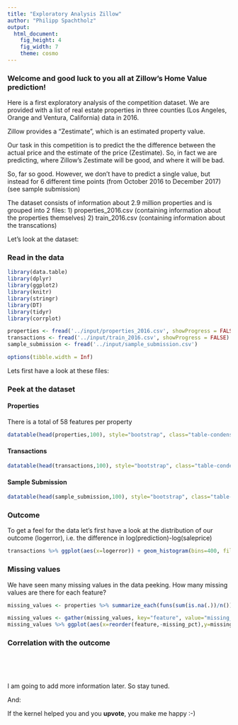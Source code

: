 ```yaml
---
title: "Exploratory Analysis Zillow"
author: "Philipp Spachtholz"
output:
  html_document:
    fig_height: 4
    fig_width: 7
    theme: cosmo
---
```


### Welcome and good luck to you all at Zillow's Home Value prediction!

Here is a first exploratory analysis of the competition dataset.
We are provided with a list of  real estate properties in three counties (Los Angeles, Orange and Ventura, California) data in 2016.


Zillow provides a "Zestimate", which is an estimated property value.

Our task in this competition is to predict the the difference between the actual price and the estimate of the price (Zestimate). So, in fact we are predicting, where Zillow's Zestimate will be good, and where it will be bad. 

So, far so good. However, we don't have to predict a single value, but instead for 6 different time points (from October 2016 to December 2017) (see sample submission)

The dataset consists of information about 2.9 million properties and is grouped into 2 files:
1) properties_2016.csv (containing information about the properties themselves)
2) train_2016.csv (containing information about the transcations)

Let's look at the dataset:

### Read in the data
```r
library(data.table)
library(dplyr)
library(ggplot2)
library(knitr)
library(stringr)
library(DT)
library(tidyr)
library(corrplot)

properties <- fread('../input/properties_2016.csv', showProgress = FALSE)
transactions <- fread('../input/train_2016.csv', showProgress = FALSE)
sample_submission <- fread('../input/sample_submission.csv')

```


```r
options(tibble.width = Inf)
```


Lets first have a look at these files:

### Peek at the dataset {.tabset}

#### Properties
There is a total of 58 features per property
```r
datatable(head(properties,100), style="bootstrap", class="table-condensed", options = list(dom = 'tp'))
```
#### Transactions

```r
datatable(head(transactions,100), style="bootstrap", class="table-condensed", options = list(dom = 'tp'))
```


#### Sample Submission

```r
datatable(head(sample_submission,100), style="bootstrap", class="table-condensed", options = list(dom = 'tp'))

```



### Outcome
To get a feel for the data let's first have a look at the distribution of our outcome (logerror), i.e. the difference in log(prediction)-log(saleprice)

```r
transactions %>% ggplot(aes(x=logerror)) + geom_histogram(bins=400, fill="red")+theme_bw()+theme(axis.title = element_text(size=16),axis.text = element_text(size=14))+ylab("Count")+coord_cartesian(x=c(-0.5,0.5))
```

### Missing values
We have seen many missing values in the data peeking. 
How many missing values are there for each feature?

```r
missing_values <- properties %>% summarize_each(funs(sum(is.na(.))/n()))

missing_values <- gather(missing_values, key="feature", value="missing_pct")
missing_values %>% ggplot(aes(x=reorder(feature,-missing_pct),y=missing_pct)) +geom_bar(stat="identity",fill="red")+coord_flip()+theme_bw()

```


### Correlation with the outcome

```r


```


<br><br>

I am going to add more information later. So stay tuned.

And:

If the kernel helped you and you **upvote**, you make me happy :-)
